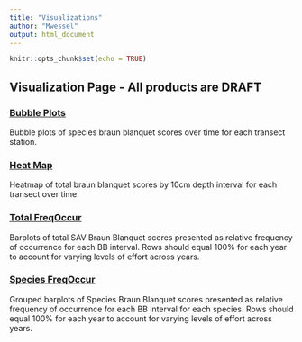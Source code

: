 ```yaml
---
title: "Visualizations"
author: "Mwessel"
output: html_document
---
```


```r
knitr::opts_chunk$set(echo = TRUE)
```

## Visualization Page - All products are DRAFT

### [Bubble Plots](https://mikewessel.github.io/AP/docs/Bubble.pdf){target="_blank"}
Bubble plots of species braun blanquet scores over time for each transect station.

### [Heat Map](https://mikewessel.github.io/AP/docs/heatmap.pdf){target="_blank"}
Heatmap of total braun blanquet scores by 10cm depth interval for each transect over time. 

### [Total FreqOccur](https://mikewessel.github.io/AP/docs/Totalfreq.pdf){target="_blank"}
Barplots of total SAV Braun Blanquet scores presented as relative frequency of occurrence for each BB interval. Rows should equal 100% for each year to account for varying levels of effort across years.

### [Species FreqOccur](https://mikewessel.github.io/AP/docs/Totalfreq.pdf){target="_blank"}
Grouped barplots of Species Braun Blanquet scores presented as relative frequency of occurrence for each BB interval for each species. Rows should equal 100% for each year to account for varying levels of effort across years.
